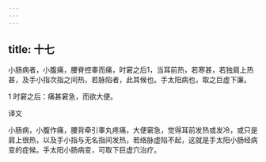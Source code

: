 ```yaml
---
---
---
```

title: 十七
---




小肠病者，小腹痛，腰脊控睾而痛，时窘之后1，当耳前热，若寒甚，若独肩上热甚，及手小指次指之间热，若脉陷者，此其候也。手太阳病也，取之巨虚下廉。

1 时窘之后：痛甚窘急，而欲大便。

译文

小肠病，小腹作痛，腰背牵引睾丸疼痛，大便窘急，觉得耳前发热或发冷，或只是肩上很热，以及手小指与无名指间发热，若络脉虚陷不起，这就是手太阳小肠经病变的症候。手太阳小肠病变，可取下巨虚穴治疗。